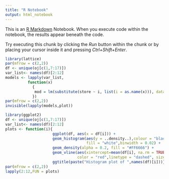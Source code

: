 ```yaml
---
title: "R Notebook"
output: html_notebook
---
```


This is an [R Markdown](http://rmarkdown.rstudio.com) Notebook. When you execute code within the notebook, the results appear beneath the code. 

Try executing this chunk by clicking the *Run* button within the chunk or by placing your cursor inside it and pressing *Ctrl+Shift+Enter*. 
```r
library(lattice)
par(mfrow = c(2,2))
df <- unique(oj[c(1,7:17)]) 
var_list<- names(df)[2:12]
models <- lapply(var_list, 
          function(x) 
            {
             mod = lm(substitute(store ~ i, list(i = as.name(x))), data = df)
            })
par(mfrow = c(2,2))
invisible(lapply(models,plot))
```

```r
library(ggplot2)
df <- unique(oj[c(1,7:17)]) 
var_list<- names(df)[2:12]
plots <- function(i){
                     ggplot(df, aes(x = df[i])) + 
                     geom_histogram(aes(y = ..density..),colour = "black", 
                                    fill = "white",binwidth = 0.02) +
                     geom_density(alpha = 0.2, fill = "#FF6666") + 
                     geom_vline(aes(xintercept=mean(df[i], na.rm = TRUE)),
                                color = "red",linetype = "dashed", size = 1) +
                     ggtitle(paste("Histogram plot of ",names(df)[i]))}
par(mfrow = c(2,2))
lapply(2:12,FUN = plots)


```


